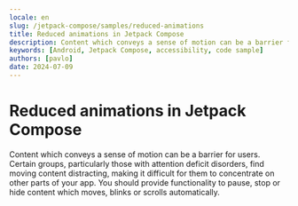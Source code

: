 ```yaml
---
locale: en
slug: /jetpack-compose/samples/reduced-animations
title: Reduced animations in Jetpack Compose
description: Content which conveys a sense of motion can be a barrier for users.
keywords: [Android, Jetpack Compose, accessibility, code sample]
authors: [pavlo]
date: 2024-07-09
---
```


# Reduced animations in Jetpack Compose

Content which conveys a sense of motion can be a barrier for users. Certain groups, particularly those with attention deficit disorders, find moving content distracting, making it difficult for them to concentrate on other parts of your app. You should provide functionality to pause, stop or hide content which moves, blinks or scrolls automatically.

<CodeSample id="screen-animations" platform="compose" locale="en"/>
